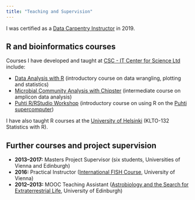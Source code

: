 ```yaml
---
title: "Teaching and Supervision"
---
```


I was certified as a [Data Carpentry Instructor](https://carpentries.org/) in 2019.

## R and bioinformatics courses

Courses I have developed and taught at [CSC - IT Center for Science Ltd](https://www.csc.fi/en/) include: 

- [Data Analysis with R](https://github.com/csc-training/da-with-r-remote) (introductory course on data wrangling, plotting and statistics)
- [Microbial Community Analysis with Chipster](https://github.com/csc-training/chipster-microbial) (intermediate course on amplicon data analysis)
- [Puhti R/RStudio Workshop](https://github.com/csc-training/puhti-r-workshop) (introductory course on using R on the [Puhti supercomputer](https://docs.csc.fi/computing/overview/))

I have also taught R courses at the [University of Helsinki](https://www.helsinki.fi/en) (KLTO-132 Statistics with R).

## Further courses and project supervision

- **2013–2017:** Masters Project Supervisor (six students, Universities of Vienna and Edinburgh)
- **2016:** Practical Instructor ([International FISH Course](http://www.microbial-ecology.net/international-fish-course), University of Vienna) 
- **2012–2013:** MOOC Teaching Assistant ([Astrobiology and the Search for Extraterrestrial Life](https://www.coursera.org/learn/astrobiology), University of Edinburgh)